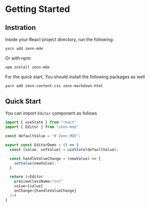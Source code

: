 # Getting Started

## Instration

Inside your React project directory, run the following:

```sh
yarn add zenn-mde
```

Or with npm:

```sh
npm install zenn-mde
```

For the quick start, You should install the following packages as well

```sh
yarn add zenn-content-css zenn-markdown-html
```

## Quick Start

You can import `Editor` component as follows


```js
import { useState } from "react"
import { Editor } from "zenn-mde"

const defaultValue = "# Zenn MDE";

export const EditorDemo = () => {
  const [value, setValue] = useState(defaultValue);

  const handleValueChange = (newValue) => {
    setValue(newValue);
  }

  return (<Editor 
    previewClassName="znc"
    value={value} 
    onChange={handleValueChange} 
  />)
}
```



